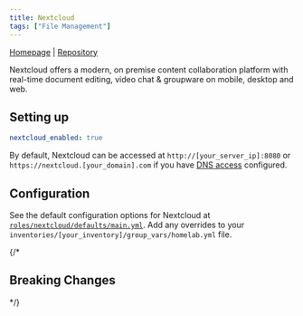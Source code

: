 ```yaml
---
title: Nextcloud
tags: ["File Management"]
---
```



[Homepage](https://nextcloud.com/) |
[Repository](https://github.com/nextcloud/server)

<Tags tags={frontmatter.tags} />

Nextcloud offers a modern, on premise content collaboration platform with real-time document editing, video chat & groupware on mobile, desktop and web.

## Setting up

```yaml title="inventories/homelab/group_vars/homelab.yml"
nextcloud_enabled: true
```

By default, Nextcloud can be accessed at `http://[your_server_ip]:8080` or `https://nextcloud.[your_domain].com` if you have [DNS access](../guides/dns-access) configured.

## Configuration

See the default configuration options for Nextcloud at [`roles/nextcloud/defaults/main.yml`](https://github.com/Dylancyclone/ansible-homelab-orchestration/blob/main/roles/nextcloud/defaults/main.yml).
Add any overrides to your `inventories/[your_inventory]/group_vars/homelab.yml` file.

{/* 

## Breaking Changes

*/}